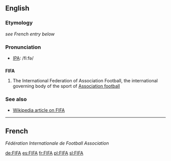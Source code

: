 ==English==
===Etymology===
''see French entry below''

===Pronunciation===
*[[IPA]]: /fiːfə/

==={{acronym}}===
'''FIFA'''

#{{soccer}} The International Federation of Association Football, the international governing body of the sport of [[Association football]]

===See also===
*[[w:FIFA|Wikipedia article on FIFA]]

----
==French==
''Fédération Internationale de Football Association''

[[de:FIFA]]
[[es:FIFA]]
[[fr:FIFA]]
[[pl:FIFA]]
[[sl:FIFA]]